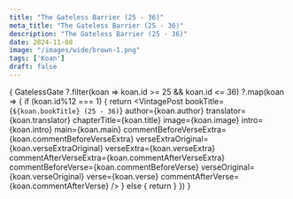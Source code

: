 ```yaml
---
title: "The Gateless Barrier (25 - 36)"
meta_title: "The Gateless Barrier (25 - 36)"
description: "The Gateless Barrier (25 - 36)"
date: 2024-11-08
image: "/images/wide/brown-1.png"
tags: ['Koan']
draft: false
---
```



<div class="container en-koans">

  {
    GatelessGate
     ?.filter(koan => koan.id >= 25 && koan.id <= 36)
     ?.map(koan => {
        if (koan.id%12 === 1) {
          return <VintagePost
            bookTitle={`${koan.bookTitle} (25 - 36)`}
            author={koan.author}
            translator={koan.translator}
                       chapterTitle={koan.title} image={koan.image}
                       intro={koan.intro} main={koan.main}
                              commentBeforeVerseExtra={koan.commentBeforeVerseExtra}
                              verseExtraOriginal={koan.verseExtraOriginal}
                              verseExtra={koan.verseExtra}
                              commentAfterVerseExtra={koan.commentAfterVerseExtra}
                              commentBeforeVerse={koan.commentBeforeVerse}
                              verseOriginal={koan.verseOriginal}
                              verse={koan.verse}
                              commentAfterVerse={koan.commentAfterVerse}
          />
        } else {
          return <VintagePost chapterTitle={koan.title} image={koan.image}
                              intro={koan.intro} main={koan.main}
                              commentBeforeVerseExtra={koan.commentBeforeVerseExtra}
                              verseExtraOriginal={koan.verseExtraOriginal}
                              verseExtra={koan.verseExtra}
                              commentAfterVerseExtra={koan.commentAfterVerseExtra}
                              commentBeforeVerse={koan.commentBeforeVerse}
                              verseOriginal={koan.verseOriginal}
                              verse={koan.verse}
                              commentAfterVerse={koan.commentAfterVerse}
          />
        }
      })
  }

</div>
